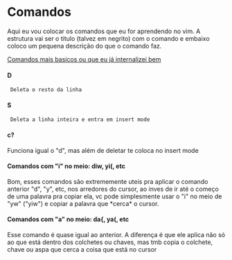 = Comandos =
Aqui eu vou colocar os comandos que eu for aprendendo no vim. A estrutura vai ser o titulo (talvez em negrito) com o comando e embaixo coloco um pequena descrição do que o comando faz.

[[More-basic-commands| Comandos mais basicos ou que eu já internalizei bem]]
==== D ====
  Deleta o resto da linha

==== S ====
  Deleta a linha inteira e entra em insert mode

==== c? ====
Funciona igual o "d", mas além de deletar te coloca no insert mode

==== Comandos com "i" no meio: diw, yi(, etc ====
Bom, esses comandos são extrememente uteis pra aplicar o comando anterior "d", "y", etc, nos arredores do cursor, ao inves de ir até o começo de uma palavra pra copiar ela, vc pode simplesmente usar o "i" no meio de "yw" ("yiw") e copiar a palavra que *cerca* o cursor.

==== Comandos com "a" no meio: da{, ya(, etc ====
Esse comando é quase igual ao anterior. A diferença é que ele aplica não só ao que está dentro dos colchetes ou chaves, mas tmb copia o colchete, chave ou aspa que cerca a coisa que está no cursor
